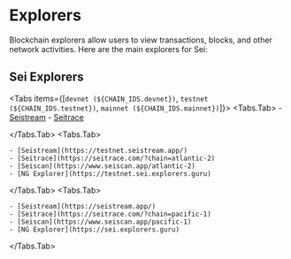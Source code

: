 
# Explorers

Blockchain explorers allow users to view transactions, blocks, and other network activities. Here are the main explorers for Sei:

## Sei Explorers

<Tabs items={[`devnet (${CHAIN_IDS.devnet})`, `testnet (${CHAIN_IDS.testnet})`, `mainnet (${CHAIN_IDS.mainnet})`]}>
  <Tabs.Tab>
    - [Seistream](https://devnet.seistream.app/)
    - [Seitrace](`https://seitrace.com/?chain=arctic-1`)

  </Tabs.Tab>
  <Tabs.Tab>

    - [Seistream](https://testnet.seistream.app/)
    - [Seitrace](https://seitrace.com/?chain=atlantic-2)
    - [Seiscan](https://www.seiscan.app/atlantic-2)
    - [NG Explorer](https://testnet.sei.explorers.guru)

  </Tabs.Tab>
  <Tabs.Tab>

    - [Seistream](https://seistream.app/)
    - [Seitrace](https://seitrace.com/?chain=pacific-1)
    - [Seiscan](https://www.seiscan.app/pacific-1)
    - [NG Explorer](https://sei.explorers.guru)

  </Tabs.Tab>
</Tabs>
